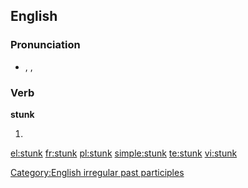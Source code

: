 ==English==

===Pronunciation===
* {{enPR|stŭngk}}, {{IPA|/stʌŋk/}}, {{SAMPA|/stVNk/}}
*: {{rhymes|ʌŋk}}

===Verb===
'''stunk'''

# {{past participle of|[[stink]]}}

[[Category:English irregular past participles]]

[[el:stunk]]
[[fr:stunk]]
[[pl:stunk]]
[[simple:stunk]]
[[te:stunk]]
[[vi:stunk]]